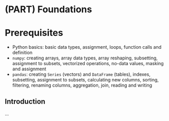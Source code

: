 # (PART) Foundations {-}

# Prerequisites

* Python basics: basic data types, assignment, loops, function calls and definition
* `numpy`: creating arrays, array data types, array reshaping, subsetting, assignment to subsets, vectorized operations, no-data values, masking and assignment
* `pandas`: creating `Series` (vectors) and `DataFrame` (tables), indexes, subsetting, assignment to subsets, calculating new columns, sorting, filtering, renaming columns, aggregation, join, reading and writing

## Introduction

...

